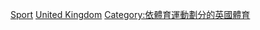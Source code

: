 [[Category:英國運動員|Sport]]
[[Category:各國各類體育人物|United Kingdom]]
[[Category:依體育運動劃分的英國體育|Category:依體育運動劃分的英國體育]]